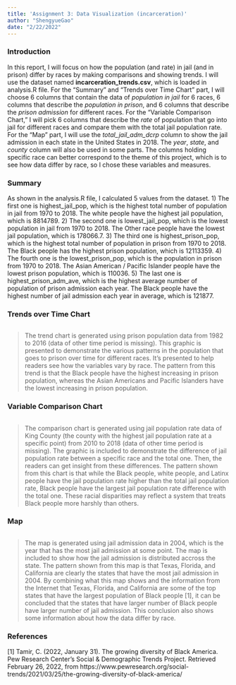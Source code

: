 ```yaml
---
title: 'Assignment 3: Data Visualization (incarceration)'
author: "ShengyueGao"
date: "2/22/2022"
---
```


### Introduction
In this report, I will focus on how the population (and rate) in jail (and in prison) differ by races by making comparisons and showing trends. I will use the dataset named **incarceration_trends.csv**, which is loaded in analysis.R file. For the "Summary" and "Trends over Time Chart" part, I will choose 6 columns that contain the data of _population in jail_ for 6 races, 6 columns that describe the _population in prison_, and 6 columns that describe the _prison admission_ for different races. For the "Variable Comparison Chart," I will pick 6 columns that describe the _rate_ of population that go into jail for different races and compare them with the total jail population rate. For the "Map" part, I will use the _total_jail_adm_dcrp_ column to show the jail admission in each state in the United States in 2018. The _year_, _state_, and _county_ column will also be used in some parts. The columns holding specific race can better correspond to the theme of this project, which is to see how data differ by race, so I chose these variables and measures.

### Summary
As shown in the analysis.R file, I calculated 5 values from the dataset. 1) The first one is highest_jail_pop, which is the highest total number of population in jail from 1970 to 2018. The white people have the highest jail population, which is 8814789. 2) The second one is lowest_jail_pop, which is the lowest population in jail from 1970 to 2018. The Other race people have the lowest jail population, which is 178066.7. 3) The third one is highest_prison_pop, which is the highest total number of population in prison from 1970 to 2018. The Black people has the highest prison population, which is 12113359. 4) The fourth one is the lowest_prison_pop, which is the population in prison from 1970 to 2018. The Asian American / Pacific Islander people have the lowest prison population, which is  110036. 5) The last one is highest_prison_adm_ave, which is the highest average number of population of prison admission each year. The Black people have the highest number of jail admission each year in average, which is 121877.

### Trends over Time Chart

```r

```
>The trend chart is generated using prison population data from 1982 to 2016 (data of other time period is missing). This graphic is presented to demonstrate the various patterns in the population that goes to prison over time for different races. It's presented to help readers see how the variables vary by race. The pattern from this trend is that the Black people have the highest increasing in prison population, whereas the Asian Americans and Pacific Islanders have the lowest increasing in prison population.

### Variable Comparison Chart
```r

```
>The comparison chart is generated using jail population rate data of King County (the county with the highest jail population rate at a specific point) from 2010 to 2018 (data of other time period is missing). The graphic is included to demonstrate the difference of jail population rate between a specific race and the total one. Then, the readers can get insight from these differences. The pattern shown from this chart is that while the Black people, white people, and Latinx people have the jail population rate higher than the total jail population rate, Black people have the largest jail population rate difference with the total one. These racial disparities may reflect a system that treats Black people more harshly than others. 

### Map
```r

```
>The map is generated using jail admission data in 2004, which is the year that has the most jail admission at some point. The map is included to show how the jail admission is distributed accross the state. The pattern shown from this map is that Texas, Florida, and California are clearly the states that have the most jail admission in 2004. By combining what this map shows and the information from the Internet that Texas, Florida, and California are some of the top states that have the largest population of Black people [1], it can be concluded that the states that have larger number of Black people have larger number of jail admission. This conclusion also shows some information about how the data differ by race. 

### References
[1] Tamir, C. (2022, January 31). The growing diversity of Black America. Pew Research Center's Social &amp; Demographic Trends Project. Retrieved February 26, 2022, from https://www.pewresearch.org/social-trends/2021/03/25/the-growing-diversity-of-black-america/ 

